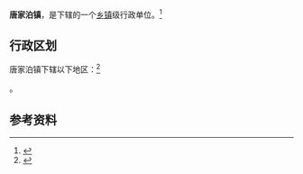 {{中国乡级行政区|37/06/86/103/000}}

'''唐家泊镇'''，是{{PRC admin/fullname|37/06/86/103/000|3}}下辖的一个[[乡镇|乡镇]]级行政单位。<ref>{{PRC admin/ref sgc|{{PRC admin/parent|37/06/86/103/000}}}}</ref>

== 行政区划 ==

唐家泊镇下辖以下地区：<ref>{{PRC admin/ref sgc|37/06/86/103/000}}</ref>

{{PRC admin/children|37/06/86/103/000}}。

== 参考资料 ==

{{reflist}}

{{行政区划小作品}}
{{PRC admin/navcat|37/06/86/103/000}}
